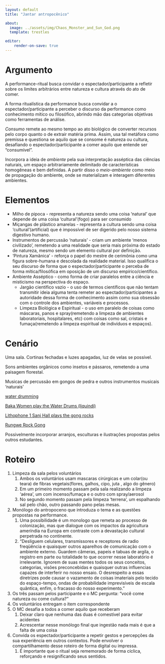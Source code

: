 ```yaml
---
layout: default
title: "Jantar antropocênico"

about:
  image: ../assets/img/Chaos_Monster_and_Sun_God.png
  template: trestles

editor: 
    render-on-save: true
---
```

# Argumento

A performance-ritual busca convidar o espectador/participante a refletir sobre os limites arbitrários entre natureza e cultura através do ato de comer. 

A forma ritualística da performance busca convidar a o espectador/participante a perceber o discurso da performance como conhecimento mítico ou filosófico, abrindo mão das categorias objetivas como ferramentas de análise.

*Consumo* remete ao mesmo tempo ao ato biológico de converter recursos pelo corpo quanto o de extrair matéria prima. Assim, usa tal metáfora como premissa e questiona se aquilo que se consome é natureza ou cultura, desafiando o espectador/participante a comer aquilo que entende ser “consumível”.

Incorpora a ideia de *ambiente* pela sua interpretação asséptica das ciências naturais, um espaço arbitrariamente delimitado de características homogêneas e bem definidas. A partir disso o *meio-ambiente* como meio de propagação do ambiente, onde se materializam e interagem diferentes ambientes.

# Elementos

- Milho de pipoca - representa a natureza sendo uma coisa ‘natural’ que depende de uma coisa ‘cultural’(fogo) para ser consumido
- Miçangas de plástico amarelas - representa a cultura sendo uma coisa ‘cultural’(artificial) que é impossível de ser digerido pelo nosso sistema digestivo humano.
- Instrumentos de percussão 'naturais’ - criam um ambiente ‘menos civilizado’, remetendo a uma realidade que seria mais próxima do estado de natureza, mesmo sendo um elemento cultural por definição.
- 'Pintura Xamãnica’ - reforça o papel do mestre de cerimônia como uma figura sobre-humana e descolada da realidade material. Isso qualifica o seu discurso de forma que o espectador/participante o perceba de forma mítica/filosófica em oposição de um discurso empírico/científico.
- Ambiente Asséptico -  como forma de criar paralelos entre a ciência e misticismo na perspectiva do espaço.
    - Jargão cientifico vazio - o uso de termos científicos que não tentam transmitir ideia alguma tenta remeter ao espectador/participantes a autoridade dessa forma de conhecimento assim como sua obsessão com o controle dos ambientes, variáveis e processos.
    - Limpeza Biológica e Espiritual - o uso em paralelo de coisas como máscaras, panos e spray(remetendo a limpeza de ambientes laboratoriais, hospitalares, etc) com coisas como sal, cristais e fumaça(remetendo a limpeza espiritual de indivíduos e espaços).

# Cenário

Uma sala. Cortinas fechadas e luzes apagadas, luz de velas se possível.

Sons ambientes orgânicos como insetos e pássaros, remetendo a uma paisagem florestal.

Musicas de percussão em gongos de pedra e outros instrumentos musicais ‘naturais’

[water drumming](https://youtu.be/pEgJhfWKq4A)

[Baka Women play the Water Drums (liquindi)](https://youtu.be/ZNzX5t5S4Ls)

[Lithophone 1 Sanj Hall plays the gong rocks](https://youtu.be/NzrAzql8dRI)

[Rungwe Rock Gong](https://youtu.be/kubHmFzyHkk)

Possivelmente incorporar arranjos, esculturas e ilustrações propostas pelos outros estudantes.

# Roteiro

1. Limpeza da sala pelos voluntários
    1. Ambos os voluntários usam mascaras cirúrgicas e um colar(ou teara) de fibras vegetais(flores, galhos, cipo, juta , algo do gênero)
    2. Em um primeiro momento passam pela sala realizando a limpeza ‘aérea’, um com incenso/fumaça e o outro com spray/aerosol
    3. No segundo momento passam pela limpeza ‘terrena’, um espalhando sal pelo chão, outro passando pano pelas mesas. 
2. Monólogo do antropoceno que introduza o tema e as questões propostas na performance.
    1. Uma possibilidade é um monologo que remeta ao processo de colonização, mas que dialogue com os impactos da agricultura ameríndia na Europa em contraste com a devastação cultural perpetrada no continente.
    2. “Desliguem celulares, transmissores e receptores de radio freqüência e quaisquer outros aparelhos de comunicação com o ambiente externo. Guardem câmeras, papeis e tabuas de argila, o registro em parte ou totalidade to que ocorrer nesse laboratório é irrelevante. Ignorem de suas mentes todos os seus conceitos, categorias, visões preconcebidas e quaisquer outras influencias capazes de interferir no nosso ensaio. O desrespeito a essas diretrizes pode causar o vazamento de coisas imateriais pelo tecido do espaço-tempo, ondas de probabilidade imprevisíveis de escala quântica, enfim, o fracasso do nosso experimento.”
3. Os três passam pelos participante e o MC pergunta: “você come natureza ou come cultura?”
4. Os voluntários entregam o item correspondente 
5. O MC desafia a todos a comer aquilo que receberam
    1. Deixar claro que nenhuma das duas é comestível para evitar acidentes
    2. Acrescentar nesse monólogo final que  ingestão nada mais é que a falta de uma coisa
6. Convida os espectador/participante a repetir gestos e percepções da sua experiência em outros contextos. Pode envolver o compartilhamento desse roteiro de forma digital ou impressa. 
    1. É importante que o ritual seja rememorado de forma cíclica, reforçando e resignificando seus sentidos.
